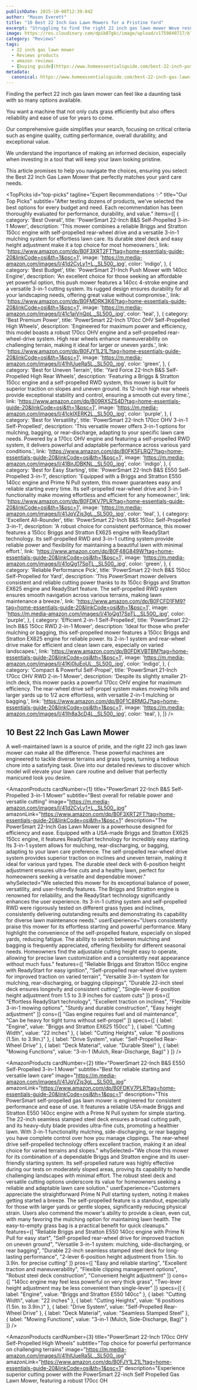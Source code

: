 ```yaml
---
publishDate: 2025-10-08T12:39:04Z
author: "Mason Everett"
title: "10 Best 22 Inch Gas Lawn Mowers for a Pristine Yard"
excerpt: "Struggling to find the right 22 inch gas lawn mower Weve researched and tested to bring you the top picks ensuring a powerful and effortless mowing experience."
image: https://res.cloudinary.com/dpib87gkc/image/upload/v1759840717/blog_image_1759840717_gfqqut.webp
category: "Reviews"
tags:
  - 22 inch gas lawn mower
  - Reviews products
  - amazon reviews
  - [buying guide](https://www.homeessentialsguide.com/best-22-inch-push-lawn-mower)
metadata:
  canonical: https://www.homeessentialsguide.com/best-22-inch-gas-lawn-mower
---
```



<p>Finding the perfect 22 inch gas lawn mower can feel like a daunting task with so many options available.</p>
<p>You want a machine that not only cuts grass efficiently but also offers reliability and ease of use for years to come.</p>
<p>Our comprehensive guide simplifies your search, focusing on critical criteria such as engine quality, cutting performance, overall durability, and exceptional value.</p>
<p>We understand the importance of making an informed decision, especially when investing in a tool that will keep your lawn looking pristine.</p>
<p>This article promises to help you navigate the choices, ensuring you select the Best 22 Inch Gas Lawn Mower that perfectly matches your yard care needs.</p>

<TopPicks
  id="top-picks"
  tagline="Expert Recommendations ✨"
  title="Our Top Picks"
  subtitle="After testing dozens of products, we've selected the best options for every budget and need. Each recommendation has been thoroughly evaluated for performance, durability, and value."
  items={[
    {
      category: 'Best Overall',
      title: 'PowerSmart 22-Inch B&S Self-Propelled 3-in-1 Mower',
      description: 'This mower combines a reliable Briggs and Stratton 150cc engine with self-propelled rear-wheel drive and a versatile 3-in-1 mulching system for effortless lawn care. Its durable steel deck and easy height adjustment make it a top choice for most homeowners.',
      link: 'https://www.amazon.com/dp/B0F3XRT2FT?tag=home-essentials-guide-20&linkCode=osi&th=1&psc=1',
      image: 'https://m.media-amazon.com/images/I/41d2CyLy1+L._SL500_.jpg',
      color: 'indigo',
    },
    {
      category: 'Best Budget',
      title: 'PowerSmart 21-Inch Push Mower with 140cc Engine',
      description: 'An excellent choice for those seeking an affordable yet powerful option, this push mower features a 140cc 4-stroke engine and a versatile 3-in-1 cutting system. Its rugged design ensures durability for all your landscaping needs, offering great value without compromise.',
      link: 'https://www.amazon.com/dp/B0FMDRK3K6?tag=home-essentials-guide-20&linkCode=osi&th=1&psc=1',
      image: 'https://m.media-amazon.com/images/I/41c1aiVnQpL._SL500_.jpg',
      color: 'teal',
    },
    {
      category: 'Best Premium Power',
      title: 'PowerSmart 22-Inch 170cc OHV Self-Propelled High Wheels',
      description: 'Engineered for maximum power and efficiency, this model boasts a robust 170cc OHV engine and a self-propelled rear-wheel-drive system. High rear wheels enhance maneuverability on challenging terrain, making it ideal for larger or uneven yards.',
      link: 'https://www.amazon.com/dp/B0FJY1L21L?tag=home-essentials-guide-20&linkCode=osi&th=1&psc=1',
      image: 'https://m.media-amazon.com/images/I/41hlUueRa5L._SL500_.jpg',
      color: 'green',
    },
    {
      category: 'Best for Uneven Terrain',
      title: 'Yard Force 22-Inch B&S Self-Propelled High Rear Wheels',
      description: 'Featuring a Briggs & Stratton 150cc engine and a self-propelled RWD system, this mower is built for superior traction on slopes and uneven ground. Its 12-inch high rear wheels provide exceptional stability and control, ensuring a smooth cut every time.',
      link: 'https://www.amazon.com/dp/B09RX5ZS4D?tag=home-essentials-guide-20&linkCode=osi&th=1&psc=1',
      image: 'https://m.media-amazon.com/images/I/41ckIXERK2L._SL500_.jpg',
      color: 'purple',
    },
    {
      category: 'Best for Versatility',
      title: 'PowerSmart 22-Inch 170cc OHV 3-in-1 Self-Propelled',
      description: 'This versatile mower offers 3-in-1 options for mulching, bagging, or rear-discharge, adapting to your specific lawn care needs. Powered by a 170cc OHV engine and featuring a self-propelled RWD system, it delivers powerful and adaptable performance across various yard conditions.',
      link: 'https://www.amazon.com/dp/B0FK5FLRQ7?tag=home-essentials-guide-20&linkCode=osi&th=1&psc=1',
      image: 'https://m.media-amazon.com/images/I/41BirJDBKNL._SL500_.jpg',
      color: 'indigo',
    },
    {
      category: 'Best for Easy Starting',
      title: 'PowerSmart 22-Inch B&S E550 Self-Propelled 3-in-1',
      description: 'Equipped with a Briggs and Stratton E550 140cc engine and Prime N Pull system, this mower guarantees easy and reliable starting every time. Its self-propelled rear-wheel drive and 3-in-1 functionality make mowing effortless and efficient for any homeowner.',
      link: 'https://www.amazon.com/dp/B0FDKV7PLR?tag=home-essentials-guide-20&linkCode=osi&th=1&psc=1',
      image: 'https://m.media-amazon.com/images/I/41JqVZjs3gL._SL500_.jpg',
      color: 'teal',
    },
    {
      category: 'Excellent All-Rounder',
      title: 'PowerSmart 22-Inch B&S 150cc Self-Propelled 3-in-1',
      description: 'A robust choice for consistent performance, this mower features a 150cc Briggs and Stratton EX625 engine with ReadyStart technology. Its self-propelled RWD and 3-in-1 cutting system provide reliable power and flexibility for maintaining a beautiful lawn with minimal effort.',
      link: 'https://www.amazon.com/dp/B0F48G849W?tag=home-essentials-guide-20&linkCode=osi&th=1&psc=1',
      image: 'https://m.media-amazon.com/images/I/41oQg17SpTL._SL500_.jpg',
      color: 'green',
    },
    {
      category: 'Reliable Performance Pick',
      title: 'PowerSmart 22-Inch B&S 150cc Self-Propelled for Yard',
      description: 'This PowerSmart mower delivers consistent and reliable cutting power thanks to its 150cc Briggs and Stratton EX625 engine and ReadyStart feature. The self-propelled RWD system ensures smooth navigation across various terrains, making lawn maintenance a breeze.',
      link: 'https://www.amazon.com/dp/B0FCFD1FM9?tag=home-essentials-guide-20&linkCode=osi&th=1&psc=1',
      image: 'https://m.media-amazon.com/images/I/41oQg17SpTL._SL500_.jpg',
      color: 'purple',
    },
    {
      category: 'Efficient 2-in-1 Self-Propelled',
      title: 'PowerSmart 22-Inch B&S 150cc RWD 2-in-1 Mower',
      description: 'Ideal for those who prefer mulching or bagging, this self-propelled mower features a 150cc Briggs and Stratton EX625 engine for reliable power. Its 2-in-1 system and rear-wheel drive make for efficient and clean lawn care, especially on varied landscapes.',
      link: 'https://www.amazon.com/dp/B0FDKVBTBM?tag=home-essentials-guide-20&linkCode=osi&th=1&psc=1',
      image: 'https://m.media-amazon.com/images/I/41Kj0IuEoUL._SL500_.jpg',
      color: 'indigo',
    },
    {
      category: 'Compact & Powerful Self-Propel',
      title: 'PowerSmart 21-Inch 170cc OHV RWD 2-in-1 Mower',
      description: 'Despite its slightly smaller 21-inch deck, this mower packs a powerful 170cc OHV engine for maximum efficiency. The rear-wheel drive self-propel system makes mowing hills and larger yards up to 1/2 acre effortless, with versatile 2-in-1 mulching or bagging.',
      link: 'https://www.amazon.com/dp/B0F1C8RMGJ?tag=home-essentials-guide-20&linkCode=osi&th=1&psc=1',
      image: 'https://m.media-amazon.com/images/I/41Ih8a3cD4L._SL500_.jpg',
      color: 'teal',
    },
  ]}
/>

## 10 Best 22 Inch Gas Lawn Mower

A well-maintained lawn is a source of pride, and the right 22 inch gas lawn mower can make all the difference. These powerful machines are engineered to tackle diverse terrains and grass types, turning a tedious chore into a satisfying task. Dive into our detailed reviews to discover which model will elevate your lawn care routine and deliver that perfectly manicured look you desire.

<AmazonProducts
  cardNumber={1}
  title="PowerSmart 22-Inch B&S Self-Propelled 3-in-1 Mower"
  subtitle="Best overall for reliable power and versatile cutting"
  image="https://m.media-amazon.com/images/I/41d2CyLy1+L._SL500_.jpg"
  amazonLink="https://www.amazon.com/dp/B0F3XRT2FT?tag=home-essentials-guide-20&linkCode=osi&th=1&psc=1"
  description="The PowerSmart 22-Inch Gas Lawn Mower is a powerhouse designed for efficiency and ease. Equipped with a USA-made Briggs and Stratton EX625 150cc engine, it features ReadyStart technology for incredibly easy starting. Its 3-in-1 system allows for mulching, rear-discharging, or bagging, adapting to your lawn care preference. The self-propelled rear-wheel drive system provides superior traction on inclines and uneven terrain, making it ideal for various yard types. The durable steel deck with 6-position height adjustment ensures ultra-fine cuts and a healthy lawn, perfect for homeowners seeking a versatile and dependable mower."
  whySelected="We selected this mower for its exceptional balance of power, versatility, and user-friendly features. The Briggs and Stratton engine is renowned for reliability, and the ReadyStart technology significantly enhances the user experience. Its 3-in-1 cutting system and self-propelled RWD were rigorously tested on different grass types and inclines, consistently delivering outstanding results and demonstrating its capability for diverse lawn maintenance needs."
  userExperience="Users consistently praise this mower for its effortless starting and powerful performance. Many highlight the convenience of the self-propelled feature, especially on sloped yards, reducing fatigue. The ability to switch between mulching and bagging is frequently appreciated, offering flexibility for different seasonal needs. Homeowners find the adjustable cutting height easy to operate, allowing for precise lawn customization and a consistently neat appearance without much fuss."
  features={[
    "Reliable Briggs and Stratton 150cc engine with ReadyStart for easy ignition",
    "Self-propelled rear-wheel drive system for improved traction on varied terrain",
    "Versatile 3-in-1 system for mulching, rear-discharging, or bagging clippings",
    "Durable 22-inch steel deck ensures longevity and consistent cutting",
    "Single-lever 6-position height adjustment from 1.5 to 3.9 inches for custom cuts"
  ]}
  pros={[
    "Effortless ReadyStart technology",
    "Excellent traction on inclines",
    "Flexible 3-in-1 mowing options",
    "Sturdy and durable construction",
    "Easy height adjustment"
  ]}
  cons={[
    "Gas engine requires fuel and oil maintenance",
    "Can be heavy for tight turns without self-propel"
  ]}
  specs={[
    { label: "Engine", value: "Briggs and Stratton EX625 150cc" },
    { label: "Cutting Width", value: "22 inches" },
    { label: "Cutting Heights", value: "6 positions (1.5in. to 3.9in.)" },
    { label: "Drive System", value: "Self-Propelled Rear-Wheel Drive" },
    { label: "Deck Material", value: "Durable Steel" },
    { label: "Mowing Functions", value: "3-in-1 (Mulch, Rear-Discharge, Bag)" }
  ]}
/>

<AmazonProducts
  cardNumber={2}
  title="PowerSmart 22-Inch B&S E550 Self-Propelled 3-in-1 Mower"
  subtitle="Best for reliable starting and versatile lawn care"
  image="https://m.media-amazon.com/images/I/41JqVZjs3gL._SL500_.jpg"
  amazonLink="https://www.amazon.com/dp/B0FDKV7PLR?tag=home-essentials-guide-20&linkCode=osi&th=1&psc=1"
  description="This PowerSmart self-propelled gas lawn mower is engineered for consistent performance and ease of use. It features a reliable USA-made Briggs and Stratton E550 140cc engine with a Prime N Pull system for simple starting. The 22-inch seamless stamped steel deck ensures a broad cutting path, and its heavy-duty blade provides ultra-fine cuts, promoting a healthier lawn. With 3-in-1 functionality mulching, side-discharging, or rear bagging you have complete control over how you manage clippings. The rear-wheel drive self-propelled technology offers excellent traction, making it an ideal choice for varied terrains and slopes."
  whySelected="We chose this mower for its combination of a dependable Briggs and Stratton engine and its user-friendly starting system. Its self-propelled nature was highly effective during our tests on moderately sloped areas, proving its capability to handle challenging landscapes with minimal effort. The robust steel deck and versatile cutting options underscore its value for homeowners seeking a reliable and adaptable lawn care solution."
  userExperience="Customers appreciate the straightforward Prime N Pull starting system, noting it makes getting started a breeze. The self-propelled feature is a standout, especially for those with larger yards or gentle slopes, significantly reducing physical strain. Users also commend the mower's ability to provide a clean, even cut, with many favoring the mulching option for maintaining lawn health. The easy-to-empty grass bag is a practical benefit for quick cleanups."
  features={[
    "Reliable Briggs and Stratton E550 140cc engine with Prime N Pull for easy start",
    "Self-propelled rear-wheel drive for improved traction on uneven ground",
    "Versatile 3-in-1 system: mulching, side-discharging, or rear bagging",
    "Durable 22-inch seamless stamped steel deck for long-lasting performance",
    "2-lever 6-position height adjustment from 1.5in. to 3.9in. for precise cutting"
  ]}
  pros={[
    "Easy and reliable starting",
    "Excellent traction and maneuverability",
    "Flexible clipping management options",
    "Robust steel deck construction",
    "Convenient height adjustment"
  ]}
  cons={[
    "140cc engine may feel less powerful on very thick grass",
    "Two-lever height adjustment may be less convenient than single-lever"
  ]}
  specs={[
    { label: "Engine", value: "Briggs and Stratton E550 140cc" },
    { label: "Cutting Width", value: "22 inches" },
    { label: "Cutting Heights", value: "6 positions (1.5in. to 3.9in.)" },
    { label: "Drive System", value: "Self-Propelled Rear-Wheel Drive" },
    { label: "Deck Material", value: "Seamless Stamped Steel" },
    { label: "Mowing Functions", value: "3-in-1 (Mulch, Side-Discharge, Bag)" }
  ]}
/>

<AmazonProducts
  cardNumber={3}
  title="PowerSmart 22-Inch 170cc OHV Self-Propelled High Wheels"
  subtitle="Top choice for powerful performance on challenging terrains"
  image="https://m.media-amazon.com/images/I/41hlUueRa5L._SL500_.jpg"
  amazonLink="https://www.amazon.com/dp/B0FJY1L21L?tag=home-essentials-guide-20&linkCode=osi&th=1&psc=1"
  description="Experience superior cutting power with the PowerSmart 22-inch Self Propelled Gas Lawn Mower, featuring a robust 170cc OH